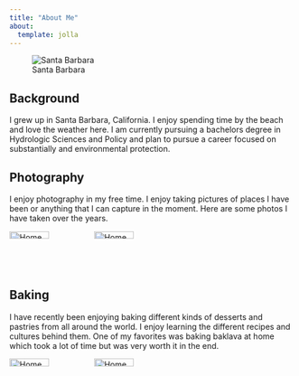 ```yaml
---
title: "About Me"
about:
  template: jolla 
---
```

![Santa Barbara](media/SantaBarbara.jpg){fig-align="center"}


## Background
I grew up in Santa Barbara, California. I enjoy spending time by the beach and love the weather here. I am currently pursuing a bachelors degree in Hydrologic Sciences and Policy and plan to pursue a career focused on substantially and environmental protection.


## Photography
I enjoy photography in my free time. I enjoy taking pictures of places I have been or anything that I can capture in the moment. Here are some photos I have taken over the years.
<div style="display: flex; gap: 10px;">
  <img src="media/Bee.jpg" alt="Homemade baklava 1" style="width: 48%;">
  <img src="media/Bird.jpg" alt="Homemade tarts 1" style="width: 48%;">
</div>



## Baking
I have recently been enjoying baking different kinds of desserts and pastries from all around the world. I enjoy learning the different recipes and cultures behind them. One of my favorites was baking baklava at home which took a lot of time but was very worth it in the end.
<div style="display: flex; gap: 10px;">
  <img src="media/Baklava.jpg" alt="Homemade baklava 1" style="width: 48%;">
  <img src="media/Tart.jpg" alt="Homemade tarts 1" style="width: 48%;">





